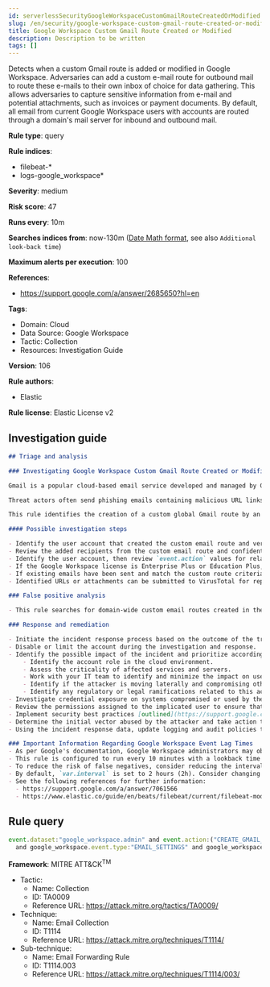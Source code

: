 ```yaml
---
id: serverlessSecurityGoogleWorkspaceCustomGmailRouteCreatedOrModified
slug: /en/security/google-workspace-custom-gmail-route-created-or-modified
title: Google Workspace Custom Gmail Route Created or Modified
description: Description to be written
tags: []
---
```


<div id="google-workspace-custom-gmail-route-created-or-modified"></div>

Detects when a custom Gmail route is added or modified in Google Workspace. Adversaries can add a custom e-mail route for outbound mail to route these e-mails to their own inbox of choice for data gathering. This allows adversaries to capture sensitive information from e-mail and potential attachments, such as invoices or payment documents. By default, all email from current Google Workspace users with accounts are routed through a domain's mail server for inbound and outbound mail.

**Rule type**: query

**Rule indices**: 

* filebeat-*
* logs-google_workspace*

**Severity**: medium

**Risk score**: 47

**Runs every**: 10m

**Searches indices from**: now-130m ([Date Math format](((ref))/common-options.html#date-math), see also <DocLink id="serverlessSecurityRulesUiCreate" section="set-the-rules-schedule">`Additional look-back time`</DocLink>)

**Maximum alerts per execution**: 100

**References**: 

* https://support.google.com/a/answer/2685650?hl=en

**Tags**: 

* Domain: Cloud
* Data Source: Google Workspace
* Tactic: Collection
* Resources: Investigation Guide

**Version**: 106

**Rule authors**: 

* Elastic

**Rule license**: Elastic License v2

## Investigation guide

```markdown
## Triage and analysis

### Investigating Google Workspace Custom Gmail Route Created or Modified

Gmail is a popular cloud-based email service developed and managed by Google. Gmail is one of many services available for users with Google Workspace accounts.

Threat actors often send phishing emails containing malicious URL links or attachments to corporate Gmail accounts. Google Workspace identity relies on the corporate user Gmail account and if stolen, allows threat actors to further their intrusion efforts from valid user accounts.

This rule identifies the creation of a custom global Gmail route by an administrator from the Google Workspace admin console. Custom email routes could indicate an attempt to secretly forward sensitive emails to unintentional recipients.

#### Possible investigation steps

- Identify the user account that created the custom email route and verify that they should have administrative privileges.
- Review the added recipients from the custom email route and confidentiality of potential email contents.
- Identify the user account, then review `event.action` values for related activity within the last 48 hours.
- If the Google Workspace license is Enterprise Plus or Education Plus, search for emails matching the route filters. To find the Gmail event logs, go to `Reporting > Audit and investigation > Gmail log events`.
- If existing emails have been sent and match the custom route criteria, review the sender and contents for malicious URL links and attachments.
- Identified URLs or attachments can be submitted to VirusTotal for reputational services.

### False positive analysis

- This rule searches for domain-wide custom email routes created in the admin console of Google Workspace. Administrators might create custom email routes to fulfill organizational requirements.

### Response and remediation

- Initiate the incident response process based on the outcome of the triage.
- Disable or limit the account during the investigation and response.
- Identify the possible impact of the incident and prioritize accordingly; the following actions can help you gain context:
    - Identify the account role in the cloud environment.
    - Assess the criticality of affected services and servers.
    - Work with your IT team to identify and minimize the impact on users.
    - Identify if the attacker is moving laterally and compromising other accounts, servers, or services.
    - Identify any regulatory or legal ramifications related to this activity.
- Investigate credential exposure on systems compromised or used by the attacker to ensure all compromised accounts are identified. Reset passwords or delete API keys as needed to revoke the attacker's access to the environment. Work with your IT teams to minimize the impact on business operations during these actions.
- Review the permissions assigned to the implicated user to ensure that the least privilege principle is being followed.
- Implement security best practices [outlined](https://support.google.com/a/answer/7587183) by Google.
- Determine the initial vector abused by the attacker and take action to prevent reinfection via the same vector.
- Using the incident response data, update logging and audit policies to improve the mean time to detect (MTTD) and the mean time to respond (MTTR).

### Important Information Regarding Google Workspace Event Lag Times
- As per Google's documentation, Google Workspace administrators may observe lag times ranging from minutes up to 3 days between the time of an event's occurrence and the event being visible in the Google Workspace admin/audit logs.
- This rule is configured to run every 10 minutes with a lookback time of 130 minutes.
- To reduce the risk of false negatives, consider reducing the interval that the Google Workspace (formerly G Suite) Filebeat module polls Google's reporting API for new events.
- By default, `var.interval` is set to 2 hours (2h). Consider changing this interval to a lower value, such as 10 minutes (10m).
- See the following references for further information:
  - https://support.google.com/a/answer/7061566
  - https://www.elastic.co/guide/en/beats/filebeat/current/filebeat-module-google_workspace.html
```

## Rule query

```js
event.dataset:"google_workspace.admin" and event.action:("CREATE_GMAIL_SETTING" or "CHANGE_GMAIL_SETTING")
  and google_workspace.event.type:"EMAIL_SETTINGS" and google_workspace.admin.setting.name:("EMAIL_ROUTE" or "MESSAGE_SECURITY_RULE")

```

**Framework**: MITRE ATT&CK<sup>TM</sup>

* Tactic:
    * Name: Collection
    * ID: TA0009
    * Reference URL: https://attack.mitre.org/tactics/TA0009/
* Technique:
    * Name: Email Collection
    * ID: T1114
    * Reference URL: https://attack.mitre.org/techniques/T1114/
* Sub-technique:
    * Name: Email Forwarding Rule
    * ID: T1114.003
    * Reference URL: https://attack.mitre.org/techniques/T1114/003/

